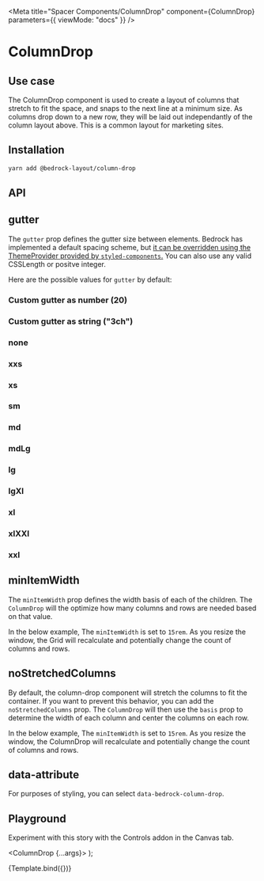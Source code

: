 

<Meta
  title="Spacer Components/ColumnDrop"
  component={ColumnDrop}
  parameters={{ viewMode: "docs" }}
/>

# ColumnDrop

## Use case

The ColumnDrop component is used to create a layout of columns that stretch to fit the space, and snaps to the next line at a minimum size. As columns drop down to a new row, they will be laid out independantly of the column layout above. This is a common layout for marketing sites.

## Installation

```bash
yarn add @bedrock-layout/column-drop
```

## API

<Story name="API" argTypes={argTypes} />

<ArgsTable story="API" />

## gutter

The `gutter` prop defines the gutter size between elements. Bedrock has implemented a default spacing scheme, but [it can be overridden using the ThemeProvider provided by `styled-components`.](/docs/spacing--page#integrating-with-your-design-system)
You can also use any valid CSSLength or positve integer.

Here are the possible values for `gutter` by default:

<Canvas withSource="open">
  <Story name="gutter">
    <h3>Custom gutter as number (20)</h3>
    <ColumnDrop gutter={20}>
      <Component />
      <Component />
      <Component />
      <Component />
    </ColumnDrop>
    <h3>Custom gutter as string ("3ch")</h3>
    <ColumnDrop gutter="3ch">
      <Component />
      <Component />
      <Component />
      <Component />
    </ColumnDrop>
    <h3>none</h3>
    <ColumnDrop gutter="none">
      <Component />
      <Component />
      <Component />
      <Component />
    </ColumnDrop>
    <h3>xxs</h3>
    <ColumnDrop gutter="xxs">
      <Component />
      <Component />
      <Component />
      <Component />
    </ColumnDrop>
    <h3>xs</h3>
    <ColumnDrop gutter="xs">
      <Component />
      <Component />
      <Component />
      <Component />
    </ColumnDrop>
    <h3>sm</h3>
    <ColumnDrop gutter="sm">
      <Component />
      <Component />
      <Component />
      <Component />
    </ColumnDrop>
    <h3>md</h3>
    <ColumnDrop gutter="md">
      <Component />
      <Component />
      <Component />
      <Component />
    </ColumnDrop>
    <h3>mdLg</h3>
    <ColumnDrop gutter="mdLg">
      <Component />
      <Component />
      <Component />
      <Component />
    </ColumnDrop>
    <h3>lg</h3>
    <ColumnDrop gutter="lg">
      <Component />
      <Component />
      <Component />
      <Component />
    </ColumnDrop>
    <h3>lgXl</h3>
    <ColumnDrop gutter="lgXl">
      <Component />
      <Component />
      <Component />
      <Component />
    </ColumnDrop>
    <h3>xl</h3>
    <ColumnDrop gutter="xl">
      <Component />
      <Component />
      <Component />
      <Component />
    </ColumnDrop>
    <h3>xlXXl</h3>
    <ColumnDrop gutter="xlXXl">
      <Component />
      <Component />
      <Component />
      <Component />
    </ColumnDrop>
    <h3>xxl</h3>
    <ColumnDrop gutter="xxl">
      <Component />
      <Component />
      <Component />
      <Component />
    </ColumnDrop>
  </Story>
</Canvas>

## minItemWidth

The `minItemWidth` prop defines the width basis of each of the children. The `ColumnDrop` will the optimize how many columns and rows are needed based on that value.

In the below example, The `minItemWidth` is set to `15rem`. As you resize the window, the Grid will recalculate and potentially change the count of columns and rows.

<Canvas withSource="open">
  <Story name="minItemWidth">
    <ColumnDrop gutter="lg" minItemWidth="15rem">
      <Component />
      <Component />
      <Component />
      <Component />
      <Component />
      <Component />
      <Component />
      <Component />
    </ColumnDrop>
  </Story>
</Canvas>

## noStretchedColumns

By default, the column-drop component will stretch the columns to fit the container. If you want to prevent this behavior, you can add the `noStretchedColumns` prop. The `ColumnDrop` will then use the `basis` prop to determine the width of each column and center the columns on each row.

In the below example, The `minItemWidth` is set to `15rem`. As you resize the window, the ColumnDrop will recalculate and potentially change the count of columns and rows.

<Canvas withSource="open">
  <Story name="noStretchedColumns">
    <ColumnDrop noStretchedColumns gutter="lg" basis="15rem">
      <Component />
      <Component />
      <Component />
      <Component />
      <Component />
      <Component />
      <Component />
      <Component />
    </ColumnDrop>
  </Story>
</Canvas>

## data-attribute

For purposes of styling, you can select `data-bedrock-column-drop`.

## Playground

Experiment with this story with the Controls addon in the Canvas tab.

   <ColumnDrop {...args}>
      <Component />
      <Component />
      <Component />
      <Component />
      <Component />
      <Component />
      <Component />
    </ColumnDrop>
);

<Canvas>
  <Story
    name="Playground"
    args={{
      gutter: "lg",
      minItemWidth: "15rem",
      noStretchedColumns: false,
    }}
    argTypes={argTypes}
  >
    {Template.bind({})}
  </Story>
</Canvas>

<ArgsTable story="Playground" />
